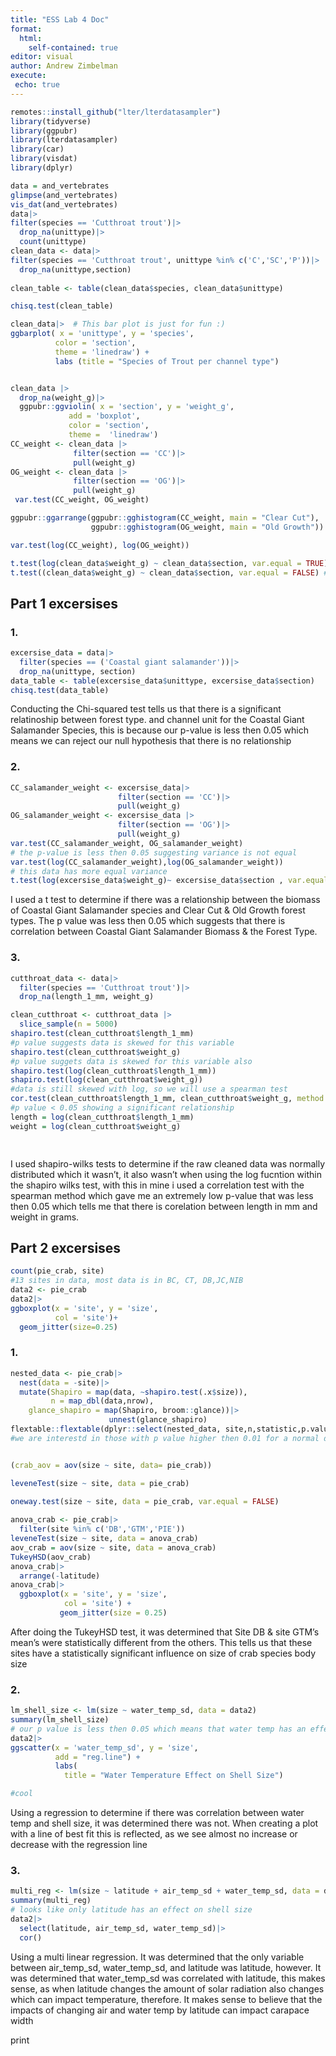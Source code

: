 ```yaml
---
title: "ESS Lab 4 Doc"
format: 
  html:
    self-contained: true
editor: visual
author: Andrew Zimbelman
execute:
 echo: true 
---
```


```r
remotes::install_github("lter/lterdatasampler")
library(tidyverse)
library(ggpubr)
library(lterdatasampler)
library(car)
library(visdat)
library(dplyr)

```

```r

data = and_vertebrates
glimpse(and_vertebrates)
vis_dat(and_vertebrates)
data|>
filter(species == 'Cutthroat trout')|>
  drop_na(unittype)|>
  count(unittype)
clean_data <- data|>
filter(species == 'Cutthroat trout', unittype %in% c('C','SC','P'))|>
  drop_na(unittype,section)
  
clean_table <- table(clean_data$species, clean_data$unittype)

chisq.test(clean_table)

clean_data|>  # This bar plot is just for fun :) 
ggbarplot( x = 'unittype', y = 'species',
          color = 'section',
          theme = 'linedraw') + 
          labs (title = "Species of Trout per channel type")


clean_data |>
  drop_na(weight_g)|>
  ggpubr::ggviolin( x = 'section', y = 'weight_g', 
             add = 'boxplot',
             color = 'section',
             theme =  'linedraw')
CC_weight <- clean_data |>
              filter(section == 'CC')|>
              pull(weight_g)
OG_weight <- clean_data |>
              filter(section == 'OG')|>
              pull(weight_g)
 var.test(CC_weight, OG_weight)

ggpubr::ggarrange(ggpubr::gghistogram(CC_weight, main = "Clear Cut"), 
                  ggpubr::gghistogram(OG_weight, main = "Old Growth"))

var.test(log(CC_weight), log(OG_weight))

t.test(log(clean_data$weight_g) ~ clean_data$section, var.equal = TRUE) # This is the version with equal variance
t.test((clean_data$weight_g) ~ clean_data$section, var.equal = FALSE) #non equal variance group has different values
```

## Part 1 excersises

### 1.

```r
excersise_data = data|>
  filter(species == ('Coastal giant salamander'))|>
  drop_na(unittype, section) 
data_table <- table(excersise_data$unittype, excersise_data$section)
chisq.test(data_table)
```

Conducting the Chi-squared test tells us that there is a significant relatinoship between forest type. and channel unit for the Coastal Giant Salamander Species, this is because our p-value is less then 0.05 which means we can reject our null hypothesis that there is no relationship

### 2.

```r
CC_salamander_weight <- excersise_data|>
                        filter(section == 'CC')|>
                        pull(weight_g)
OG_salamander_weight <- excersise_data |>
                        filter(section == 'OG')|>
                        pull(weight_g)
var.test(CC_salamander_weight, OG_salamander_weight)
# the p-value is less then 0.05 suggesting variance is not equal 
var.test(log(CC_salamander_weight),log(OG_salamander_weight))
# this data has more equal variance 
t.test(log(excersise_data$weight_g)~ excersise_data$section , var.equal = TRUE)
```

I used a t test to determine if there was a relationship between the biomass of Coastal Giant Salamander species and Clear Cut & Old Growth forest types. The p value was less then 0.05 which suggests that there is correlation between Coastal Giant Salamander Biomass & the Forest Type.

### 3.

```r
cutthroat_data <- data|>
  filter(species == 'Cutthroat trout')|>
  drop_na(length_1_mm, weight_g)

clean_cutthroat <- cutthroat_data |>
  slice_sample(n = 5000)
shapiro.test(clean_cutthroat$length_1_mm)
#p value suggests data is skewed for this variable
shapiro.test(clean_cutthroat$weight_g)
#p value suggets data is skewed for this variable also 
shapiro.test(log(clean_cutthroat$length_1_mm))
shapiro.test(log(clean_cutthroat$weight_g))
#data is still skewed with log, so we will use a spearman test
cor.test(clean_cutthroat$length_1_mm, clean_cutthroat$weight_g, method = 'spearman')
#p value < 0.05 showing a significant relationship 
length = log(clean_cutthroat$length_1_mm)
weight = log(clean_cutthroat$weight_g)

 
```

I used shapiro-wilks tests to determine if the raw cleaned data was normally distributed which it wasn't, it also wasn't when using the log fucntion within the shapiro wilks test, with this in mine i used a correlation test with the spearman method which gave me an extremely low p-value that was less then 0.05 which tells me that there is corelation between length in mm and weight in grams.

## Part 2 excersises

```r
count(pie_crab, site)
#13 sites in data, most data is in BC, CT, DB,JC,NIB
data2 <- pie_crab
data2|>
ggboxplot(x = 'site', y = 'size',
          col = 'site')+
  geom_jitter(size=0.25)
```

### 1.

```r
nested_data <- pie_crab|>
  nest(data = -site)|>
  mutate(Shapiro = map(data, ~shapiro.test(.x$size)),
         n = map_dbl(data,nrow), 
    glance_shapiro = map(Shapiro, broom::glance))|>
                      unnest(glance_shapiro)
flextable::flextable(dplyr::select(nested_data, site,n,statistic,p.value))
#we are interestd in those with p value higher then 0.01 for a normal distribution 


(crab_aov = aov(size ~ site, data= pie_crab))

leveneTest(size ~ site, data = pie_crab)
  
oneway.test(size ~ site, data = pie_crab, var.equal = FALSE)

anova_crab <- pie_crab|>
  filter(site %in% c('DB','GTM','PIE'))
leveneTest(size ~ site, data = anova_crab)
aov_crab = aov(size ~ site, data = anova_crab)
TukeyHSD(aov_crab)
anova_crab|>
  arrange(-latitude)
anova_crab|>
  ggboxplot(x = 'site', y = 'size', 
            col = 'site') +
           geom_jitter(size = 0.25)
```

After doing the TukeyHSD test, it was determined that Site DB & site GTM's mean's were statistically different from the others. This tells us that these sites have a statistically significant influence on size of crab species body size

### 2.

```r
lm_shell_size <- lm(size ~ water_temp_sd, data = data2)
summary(lm_shell_size)
# our p value is less then 0.05 which means that water temp has an effect on shell size 
data2|>
ggscatter(x = 'water_temp_sd', y = 'size',
          add = "reg.line") +
          labs(
            title = "Water Temperature Effect on Shell Size")

#cool
```

Using a regression to determine if there was correlation between water temp and shell size, it was determined there was not. When creating a plot with a line of best fit this is reflected, as we see almost no increase or decrease with the regression line

### 3.

```r


multi_reg <- lm(size ~ latitude + air_temp_sd + water_temp_sd, data = data2)
summary(multi_reg)
# looks like only latitude has an effect on shell size 
data2|>
  select(latitude, air_temp_sd, water_temp_sd)|>
  cor()
```

Using a multi linear regression. It was determined that the only variable between air_temp_sd, water_temp_sd, and latitude was latitude, however. It was determined that water_temp_sd was correlated with latitude, this makes sense, as when latitude changes the amount of solar radiation also changes which can impact temperature, therefore. It makes sense to believe that the impacts of changing air and water temp by latitude can impact carapace width

print
